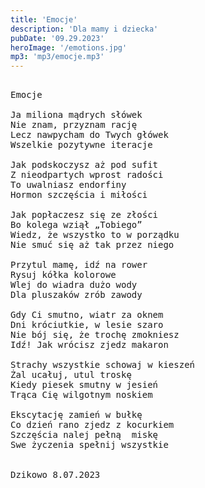```yaml
---
title: 'Emocje'
description: 'Dla mamy i dziecka'
pubDate: '09.29.2023'
heroImage: '/emotions.jpg'
mp3: 'mp3/emocje.mp3'
---
```

<pre>

Emocje

Ja miliona mądrych słówek 
Nie znam, przyznam rację 
Lecz nawpycham do Twych główek
Wszelkie pozytywne iteracje

Jak podskoczysz aż pod sufit
Z nieodpartych wprost radości
To uwalniasz endorfiny
Hormon szczęścia i miłości

Jak popłaczesz się ze złości 
Bo kolega wziął „Tobiego”
Wiedz, że wszystko to w porządku
Nie smuć się aż tak przez niego

Przytul mamę, idź na rower
Rysuj kółka kolorowe
Wlej do wiadra dużo wody
Dla pluszaków zrób zawody

Gdy Ci smutno, wiatr za oknem
Dni króciutkie, w lesie szaro
Nie bój się, że trochę zmokniesz
Idź! Jak wrócisz zjedz makaron

Strachy wszystkie schowaj w kieszeń
Żal ucałuj, utul troskę 
Kiedy piesek smutny w jesień
Trąca Cię wilgotnym noskiem

Ekscytację zamień w bułkę 
Co dzień rano zjedz z kocurkiem
Szczęścia nalej pełną  miskę
Swe życzenia spełnij wszystkie


Dzikowo 8.07.2023
  
</pre>
